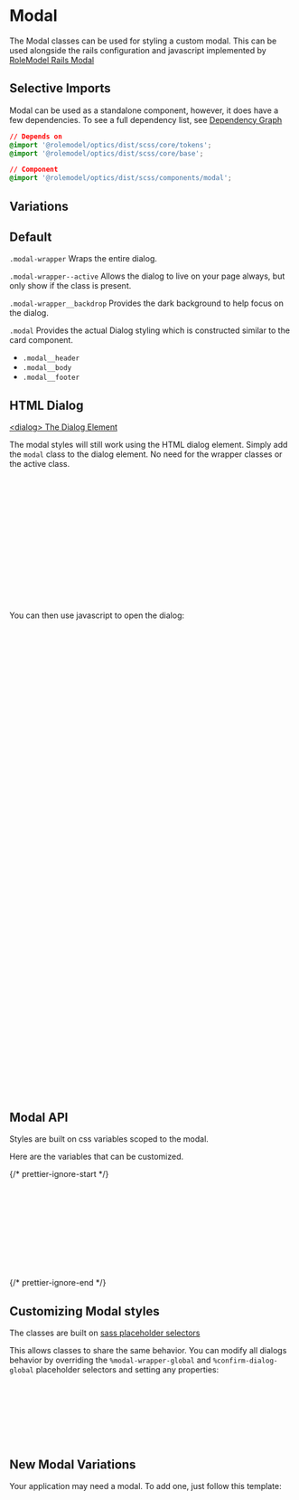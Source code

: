 
<Meta of={ModalStories} />

# Modal

<div
  dangerouslySetInnerHTML={{
    __html: createSourceCodeLink({ link: 'components/modal.scss' }).outerHTML,
  }}
></div>

The Modal classes can be used for styling a custom modal. This can be used alongside the rails configuration and javascript implemented by [RoleModel Rails Modal](https://github.com/RoleModel/rolemodel_rails/tree/master/lib/generators/rolemodel/modals)

## Selective Imports

Modal can be used as a standalone component, however, it does have a few dependencies. To see a full dependency list, see [Dependency Graph](?path=/docs/overview-selective-imports--docs#dependencies)

```css
// Depends on
@import '@rolemodel/optics/dist/scss/core/tokens';
@import '@rolemodel/optics/dist/scss/core/base';

// Component
@import '@rolemodel/optics/dist/scss/components/modal';
```

## Variations

## Default

`.modal-wrapper` Wraps the entire dialog.

`.modal-wrapper--active` Allows the dialog to live on your page always, but only show if the class is present.

`.modal-wrapper__backdrop` Provides the dark background to help focus on the dialog.

`.modal` Provides the actual Dialog styling which is constructed similar to the card component.

- `.modal__header`
- `.modal__body`
- `.modal__footer`

<Canvas of={ModalStories.Inline} />

## HTML Dialog

[\<dialog\> The Dialog Element](https://developer.mozilla.org/en-US/docs/Web/HTML/Element/dialog)

The modal styles will still work using the HTML dialog element. Simply add the `modal` class to the dialog element. No need for the wrapper classes or the active class.

```html
<dialog id="my-dialog" class="modal">
  <div class="modal__header">
    <span>Favorite animal:</span>
    <button id="dialog-close" class="btn btn--icon btn--pill">
      <span class="material-symbols-outlined icon--x-large">close</span>
    </button>
  </div>
  <div class="modal__body">
    <p>Red panda</p>
  </div>
  <div class="modal__footer">
    <button id="dialog-cancel" class="btn">Cancel</button>
    <button id="dialog-confirm" class="btn-primary">Submit</button>
  </div>
</dialog>
```

You can then use javascript to open the dialog:

```javascript
const dialog = document.getElementById('my-dialog')
const showButton = document.getElementById('show-dialog')
const closeButton = document.getElementById('dialog-close')
const cancelButton = document.getElementById('dialog-cancel')

// This handles the escape key as well as other events
// This is a bit of a gotcha to get the dialog to close and animate correctly
// Normally you would just call dialog.close() but this will not fade the backdrop correctly.
dialog.addEventListener('cancel', (event) => {
  event.preventDefault()

  dialog.classList.add('modal--closing') // run animation here

  dialog.addEventListener(
    'animationend',
    () => {
      dialog.classList.remove('modal--closing')
      dialog.close() // then run the default close method
    },
    { once: true }
  ) // add this to prevent bugs when reopening the modal
})

// This handles clicking outside the dialog
dialog.addEventListener('click', (event) => {
  //This prevents issues with forms
  if (event.target.tagName !== 'DIALOG') {
    return
  }

  const rect = event.target.getBoundingClientRect()

  const clickedInDialog =
    rect.top <= event.clientY &&
    event.clientY <= rect.top + rect.height &&
    rect.left <= event.clientX &&
    event.clientX <= rect.left + rect.width

  console.log(clickedInDialog)

  if (clickedInDialog === false) {
    event.target.dispatchEvent(new Event('cancel'))
  }
})

showButton.addEventListener('click', () => {
  dialog.showModal()
})

closeButton.addEventListener('click', () => {
  dialog.dispatchEvent(new Event('cancel'))
})

cancelButton.addEventListener('click', () => {
  dialog.dispatchEvent(new Event('cancel'))
})
```

## Modal API

Styles are built on css variables scoped to the modal.

Here are the variables that can be customized.

{/* prettier-ignore-start */}
```css
// modal-wrapper-global
--_op-modal-backdrop-active-opacity

// modal-global
--_op-modal-width
--_op-modal-max-height

// dialog.modal::backdrop
--op-color-black
--_op-modal-backdrop-active-opacity
```
{/* prettier-ignore-end */}

## Customizing Modal styles

<div
  dangerouslySetInnerHTML={{
    __html: createAlert({
      title: 'Important!',
      description: 'These patterns represent how to customize the style of the modal for your project.',
    }).outerHTML,
  }}
></div>

The classes are built on [sass placeholder selectors](https://sass-lang.com/documentation/style-rules/placeholder-selectors)

This allows classes to share the same behavior. You can modify all dialogs behavior by overriding the `%modal-wrapper-global` and `%confirm-dialog-global` placeholder selectors and setting any properties:

```css
%modal-wrapper-global {
  z-index: 200;
}

%modal-global {
  background-color: red;
}
```

## New Modal Variations

<div
  dangerouslySetInnerHTML={{
    __html: createAlert({
      title: 'Important!',
      description: 'These patterns represent how to create new variations of the modal for your project.',
    }).outerHTML,
  }}
></div>

Your application may need a modal. To add one, just follow this template:

```css
.modal-wrapper {
  @extend %modal-wrapper-global;

  .modal-wrapper__backdrop {

  }

  &.modal-wrapper--active {
    .modal-wrapper__backdrop {
    }
  }
}

.modal-{name} {
  @extend %modal-global;

  .modal__header,
  .modal__body,
  .modal__footer {
    padding:
  }

  .modal__header {
    font-size:
    font-weight:
  }

  .modal__body {
    box-shadow:
  }

  .modal__footer {
    display:
    justify-content:
  }
}
```
